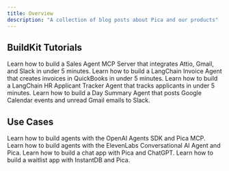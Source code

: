 ```yaml
---
title: Overview
description: "A collection of blog posts about Pica and our products"
---
```


## BuildKit Tutorials

<Columns cols={2}>
  <Card
    title="Build a Sales Agent MCP Server"
    href="/blog/buildkit/sales-agent-mcp"
    arrow="true"
    cta="Read More"
  >
    Learn how to build a Sales Agent MCP Server that integrates Attio, Gmail, and Slack in under 5 minutes.
  </Card>
  <Card
    title="Build a LangChain QuickBooks Invoice Agent"
    href="/blog/buildkit/quickbooks-langchain-invoice-agent"
    arrow="true"
    cta="Read More"
  >
    Learn how to build a LangChain Invoice Agent that creates invoices in QuickBooks in under 5 minutes.
  </Card>
  <Card
    title="Build a LangChain HR Applicant Tracker Agent"
    href="/blog/buildkit/hr-applicant-tracker"
    arrow="true"
    cta="Read More"
  >
    Learn how to build a LangChain HR Applicant Tracker Agent that tracks applicants in under 5 minutes.
  </Card>
  <Card
    title="Build a Day Summary Agent MCP Server"
    href="/blog/buildkit/day-summary-mcp"
    arrow="true"
    cta="Read More"
  >
    Learn how to build a Day Summary Agent that posts Google Calendar events and unread Gmail emails to Slack.
  </Card>
</Columns>

## Use Cases

<Columns cols={2}>
  <Card
    title="OpenAI Agents SDK"
    href="/blog/use-cases/openai-agents"
    arrow="true"
    cta="Read More"
    icon="robot"
  >
    Learn how to build agents with the OpenAI Agents SDK and Pica MCP.
  </Card>
  <Card
    title="ElevenLabs"
    href="/blog/use-cases/elevenlabs"
    arrow="true"
    cta="Read More"
    icon="microphone"
  >
    Learn how to build agents with the ElevenLabs Conversational AI Agent and Pica.
  </Card>
  <Card
    title="Chat App"
    href="/blog/use-cases/chat-app"
    arrow="true"
    cta="Read More"
    icon="comments"
  >
    Learn how to build a chat app with Pica and ChatGPT.
  </Card>
  <Card
    title="InstantDB Waitlist App"
    href="/blog/use-cases/instantdb-waitlist-app"
    arrow="true"
    cta="Read More"
    icon="list"
  >
    Learn how to build a waitlist app with InstantDB and Pica.
  </Card>
</Columns>